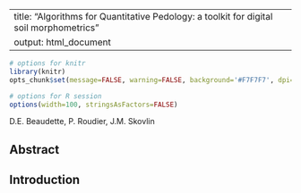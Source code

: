 
---
title: "Algorithms for Quantitative Pedology: a toolkit for digital soil morphometrics"
output: html_document
---

```r
# options for knitr
library(knitr)
opts_chunk$set(message=FALSE, warning=FALSE, background='#F7F7F7', dpi=100, fig.align='center', dev='CairoPNG', dev.args=list(pointsize=10), tidy=TRUE)

# options for R session
options(width=100, stringsAsFactors=FALSE)
```


D.E. Beaudette, P. Roudier, J.M. Skovlin

## Abstract

## Introduction

